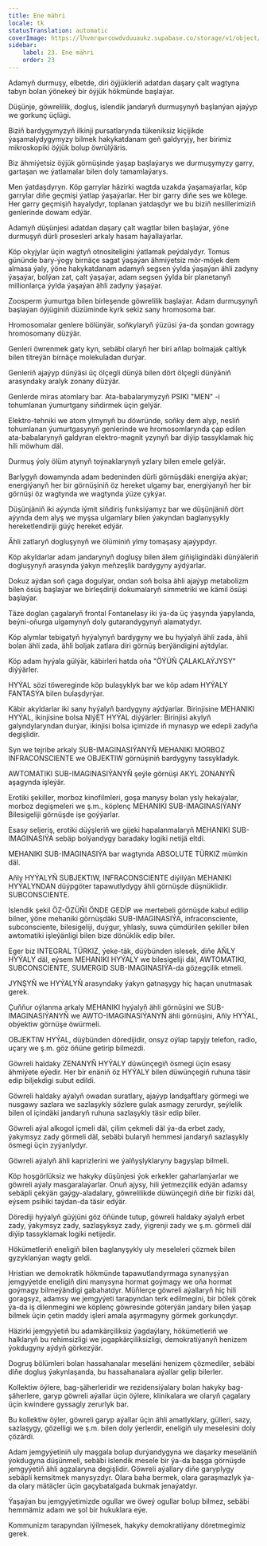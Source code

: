 ```yaml
---
title: Ene mähri
locale: tk
statusTranslation: automatic
coverImage: https://lhvmrqwrcowdvduuaukz.supabase.co/storage/v1/object/public/strapi-uploads/small_cover-educacion-fundamental.webp-2d51a7828a2b1309555be27f7e2a61a0.webp
sidebar:
    label: 23. Ene mähri
    order: 23
---
```

Adamyň durmuşy, elbetde, diri öýjükleriň adatdan daşary çalt wagtyna tabyn bolan ýönekeý bir öýjük hökmünde başlaýar.

Düşünje, göwrelilik, dogluş, islendik jandaryň durmuşynyň başlanýan ajaýyp we gorkunç üçlügi.

Biziň bardygymyzyň ilkinji pursatlarynda tükeniksiz kiçijikde ýaşamalydygymyzy bilmek hakykatdanam geň galdyryjy, her birimiz mikroskopiki öýjük bolup öwrülýäris.

Biz ähmiýetsiz öýjük görnüşinde ýaşap başlaýarys we durmuşymyzy garry, gartaşan we ýatlamalar bilen doly tamamlaýarys.

Men ýatdaşdyryn. Köp garrylar häzirki wagtda uzakda ýaşamaýarlar, köp garrylar diňe geçmişi ýatlap ýaşaýarlar. Her bir garry diňe ses we kölege. Her garry geçmişiň hayalydyr, toplanan ýatdaşdyr we bu biziň nesillerimiziň genlerinde dowam edýär.

Adamyň düşünjesi adatdan daşary çalt wagtlar bilen başlaýar, ýöne durmuşyň dürli prosesleri arkaly hasam haýallaýarlar.

Köp okyjylar üçin wagtyň otnositeligini ýatlamak peýdalydyr. Tomus gününde bary-ýogy birnäçe sagat ýaşaýan ähmiýetsiz mör-möjek dem almasa ýaly, ýöne hakykatdanam adamyň segsen ýylda ýaşaýan ähli zadyny ýaşaýar, bolýan zat, çalt ýaşaýar, adam segsen ýylda bir planetanyň millionlarça ýylda ýaşaýan ähli zadyny ýaşaýar.

Zoosperm ýumurtga bilen birleşende göwrelilik başlaýar. Adam durmuşynyň başlaýan öýjüginiň düzüminde kyrk sekiz sany hromosoma bar.

Hromosomalar genlere bölünýär, soňkylaryň ýüzüsi ýa-da şondan gowragy hromosomany düzýär.

Genleri öwrenmek gaty kyn, sebäbi olaryň her biri aňlap bolmajak çaltlyk bilen titreýän birnäçe molekuladan durýar.

Genleriň ajaýyp dünýäsi üç ölçegli dünýä bilen dört ölçegli dünýäniň arasyndaky aralyk zonany düzýär.

Genlerde miras atomlary bar. Ata-babalarymyzyň PSIKI "MEN" -i tohumlanan ýumurtgany siňdirmek üçin gelýär.

Elektro-tehniki we atom ylmynyň bu döwründe, soňky dem alyp, nesliň tohumlanan ýumurtgasynyň genlerinde we hromosomlarynda çap edilen ata-babalarynyň galdyran elektro-magnit yzynyň bar diýip tassyklamak hiç hili möwhum däl.

Durmuş ýoly ölüm atynyň toýnaklarynyň yzlary bilen emele gelýär.

Barlygyň dowamynda adam bedeninden dürli görnüşdäki energiýa akýar; energiýanyň her bir görnüşiniň öz hereket ulgamy bar, energiýanyň her bir görnüşi öz wagtynda we wagtynda ýüze çykýar.

Düşünjäniň iki aýynda iýmit siňdiriş funksiýamyz bar we düşünjäniň dört aýynda dem alyş we myşsa ulgamlary bilen ýakyndan baglanyşykly hereketlendiriji güýç hereket edýär.

Ähli zatlaryň dogluşynyň we ölüminiň ylmy tomaşasy ajaýypdyr.

Köp akyldarlar adam jandarynyň dogluşy bilen älem giňişligindäki dünýäleriň dogluşynyň arasynda ýakyn meňzeşlik bardygyny aýdýarlar.

Dokuz aýdan soň çaga dogulýar, ondan soň bolsa ähli ajaýyp metabolizm bilen ösüş başlaýar we birleşdiriji dokumalaryň simmetriki we kämil ösüşi başlaýar.

Täze doglan çagalaryň frontal Fontanelasy iki ýa-da üç ýaşynda ýapylanda, beýni-oňurga ulgamynyň doly gutarandygynyň alamatydyr.

Köp alymlar tebigatyň hyýalynyň bardygyny we bu hyýalyň ähli zada, ähli bolan ähli zada, ähli boljak zatlara diri görnüş berýändigini aýtdylar.

Köp adam hyýala gülýär, käbirleri hatda oňa "ÖÝÜŇ ÇALAKLAÝJYSY" diýýärler.

HYÝAL sözi töwereginde köp bulaşyklyk bar we köp adam HYÝALY FANTASÝA bilen bulaşdyrýar.

Käbir akyldarlar iki sany hyýalyň bardygyny aýdýarlar. Birinjisine MEHANIKI HYÝAL, ikinjisine bolsa NIýET HYÝAL diýýärler: Birinjisi akylyň galyndylaryndan durýar, ikinjisi bolsa içimizde iň mynasyp we edepli zadyňa degişlidir.

Syn we tejribe arkaly SUB-IMAGINASIÝANYŇ MEHANIKI MORBOZ INFRACONSCIENTE we OBJEKTIW görnüşiniň bardygyny tassykladyk.

AWTOMATIKI SUB-IMAGINASIÝANYŇ şeýle görnüşi AKYL ZONANYŇ aşagynda işleýär.

Erotiki şekiller, morboz kinofilmleri, goşa manysy bolan ysly hekaýalar, morboz degişmeleri we ş.m., köplenç MEHANIKI SUB-IMAGINASIÝANY Bilesigeliji görnüşde işe goýýarlar.

Esasy seljeriş, erotiki düýşleriň we gijeki hapalanmalaryň MEHANIKI SUB-IMAGINASIÝA sebäp bolýandygy baradaky logiki netijä eltdi.

MEHANIKI SUB-IMAGINASIÝA bar wagtynda ABSOLUTE TÜRKIZ mümkin däl.

Aňly HYÝALYŇ SUBJEKTIW, INFRACONSCIENTE diýilýän MEHANIKI HYÝALYNDAN düýpgöter tapawutlydygy ähli görnüşde düşnüklidir. SUBCONSCIENTE.

Islendik şekil ÖZ-ÖZÜŇI ÖNDE GEDİP we mertebeli görnüşde kabul edilip bilner, ýöne mehaniki görnüşdäki SUB-IMAGINASIÝA, infraconsciente, subconsciente, bilesigeliji, duýgur, yhlasly, suwa çümdürilen şekiller bilen awtomatiki işleýänligi bilen bize dönüklik edip biler.

Eger biz INTEGRAL TÜRKIZ, ýeke-täk, düýbünden islesek, diňe AŇLY HYÝALY däl, eýsem MEHANIKI HYÝALY we bilesigeliji däl, AWTOMATIKI, SUBCONSCIENTE, SUMERGID SUB-IMAGINASIÝA-da gözegçilik etmeli.

JYNŞYŇ we HYÝALYŇ arasyndaky ýakyn gatnaşygy hiç haçan unutmasak gerek.

Çuňňur oýlanma arkaly MEHANIKI hyýalyň ähli görnüşini we SUB-IMAGINASIÝANYŇ we AWTO-IMAGINASIÝANYŇ ähli görnüşini, Aňly HYÝAL, obýektiw görnüşe öwürmeli.

OBJEKTIW HYÝAL, düýbünden döredijidir, onsyz oýlap tapyjy telefon, radio, uçary we ş.m. göz öňüne getirip bilmezdi.

Göwreli haldaky ZENANYŇ HYÝALY düwünçegiň ösmegi üçin esasy ähmiýete eýedir. Her bir enäniň öz HYÝALY bilen düwünçegiň ruhuna täsir edip biljekdigi subut edildi.

Göwreli haldaky aýalyň owadan suratlary, ajaýyp landşaftlary görmegi we nusgawy sazlara we sazlaşykly sözlere gulak asmagy zerurdyr, şeýlelik bilen ol içindäki jandaryň ruhuna sazlaşykly täsir edip biler.

Göwreli aýal alkogol içmeli däl, çilim çekmeli däl ýa-da erbet zady, ýakymsyz zady görmeli däl, sebäbi bularyň hemmesi jandaryň sazlaşykly ösmegi üçin zyýanlydyr.

Göwreli aýalyň ähli kaprizlerini we ýalňyşlyklaryny bagyşlap bilmeli.

Köp hoşgörlüksiz we hakyky düşünjesi ýok erkekler gaharlanýarlar we göwreli aýaly masgaralaýarlar. Onuň ajysy, hili ýetmezçilik edýän adamsy sebäpli çekýän gaýgy-aladalary, göwrelilikde düwünçegiň diňe bir fiziki däl, eýsem psihiki taýdan-da täsir edýär.

Dörediji hyýalyň güýjüni göz öňünde tutup, göwreli haldaky aýalyň erbet zady, ýakymsyz zady, sazlaşyksyz zady, ýigrenji zady we ş.m. görmeli däl diýip tassyklamak logiki netijedir.

Hökümetleriň eneligiň bilen baglanyşykly uly meseleleri çözmek bilen gyzyklanýan wagty geldi.

Hristian we demokratik hökmünde tapawutlandyrmaga synanyşýan jemgyýetde eneligiň dini manysyna hormat goýmagy we oňa hormat goýmagy bilmeýändigi gabahatdyr. Müňlerçe göwreli aýallaryň hiç hili goragsyz, adamsy we jemgyýeti tarapyndan terk edilmegini, bir bölek çörek ýa-da iş dilenmegini we köplenç göwresinde göterýän jandary bilen ýaşap bilmek üçin çetin maddy işleri amala aşyrmagyny görmek gorkunçdyr.

Häzirki jemgyýetiň bu adamkärçiliksiz ýagdaýlary, hökümetleriň we halklaryň bu rehimsizligi we jogapkärçiliksizligi, demokratiýanyň henizem ýokdugyny aýdyň görkezýär.

Dogruş bölümleri bolan hassahanalar meseläni henizem çözmediler, sebäbi diňe dogluş ýakynlaşanda, bu hassahanalara aýallar gelip bilerler.

Kollektiw öýlere, bag-şäherleridir we rezidensiýalary bolan hakyky bag-şäherlere, garyp göwreli aýallar üçin öýlere, klinikalara we olaryň çagalary üçin kwindere gyssagly zerurlyk bar.

Bu kollektiw öýler, göwreli garyp aýallar üçin ähli amatlyklary, gülleri, sazy, sazlaşygy, gözelligi we ş.m. bilen doly ýerlerdir, eneligiň uly meselesini doly çözärdi.

Adam jemgyýetiniň uly maşgala bolup durýandygyna we daşarky meseläniň ýokdugyna düşünmeli, sebäbi islendik mesele bir ýa-da başga görnüşde jemgyýetiň ähli agzalaryna degişlidir. Göwreli aýallary diňe garyplygy sebäpli kemsitmek manysyzdyr. Olara baha bermek, olara garaşmazlyk ýa-da olary mätäçler üçin gaçybatalgada bukmak jenaýatdyr.

Ýaşaýan bu jemgyýetimizde ogullar we öweý ogullar bolup bilmez, sebäbi hemmämiz adam we şol bir hukuklara eýe.

Kommunizm tarapyndan iýilmesek, hakyky demokratiýany döretmegimiz gerek.

